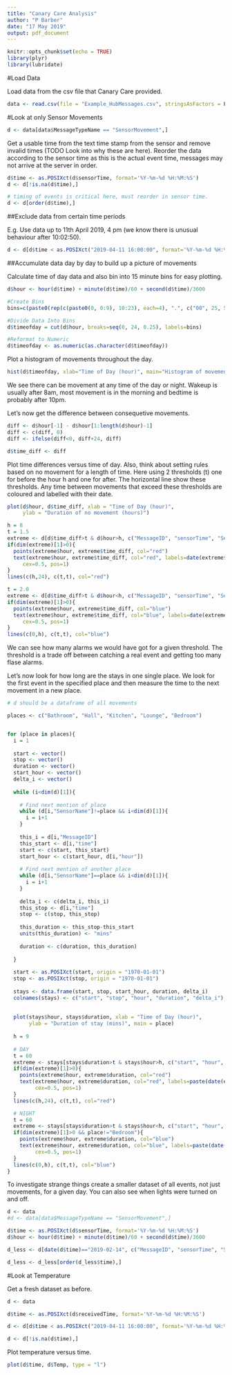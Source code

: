 ---
title: "Canary Care Analysis"
author: "P Barber"
date: "17 May 2019"
output: pdf_document
---

```{r setup, include=FALSE}
knitr::opts_chunk$set(echo = TRUE)
library(plyr)
library(lubridate)
```

#Load Data

Load data from the csv file that Canary Care provided.

```{r}
data <- read.csv(file = "Example_HubMessages.csv", stringsAsFactors = F)
```

#Look at only Sensor Movements

```{r}
d <- data[data$MessageTypeName == "SensorMovement",]
```

Get a usable time from the text time stamp from the sensor and remove invalid times (TODO Look into why these are here). Reorder the data according to the sensor time as this is the actual event time, messages may not arrive at the server in order.

```{r}

d$time <- as.POSIXct(d$sensorTime, format='%Y-%m-%d %H:%M:%S')
d <- d[!is.na(d$time),]

# timing of events is critical here, must reorder in sensor time.
d <- d[order(d$time),]

```

##Exclude data from certain time periods

E.g. Use data up to 11th April 2019, 4 pm (we know there is unusual behaviour after 10:02:50).

```{r}
d <- d[d$time < as.POSIXct("2019-04-11 16:00:00", format='%Y-%m-%d %H:%M:%S'),]
```

##Accumulate data day by day to build up a picture of movements

Calculate time of day data and also bin into 15 minute bins for easy plotting.

```{r}

d$hour <- hour(d$time) + minute(d$time)/60 + second(d$time)/3600

#Create Bins
bins=c(paste0(rep(c(paste0(0, 0:9), 10:23), each=4), ".", c("00", 25, 50, 75))[-1], "24:00")

#Divide Data Into Bins
d$timeofday = cut(d$hour, breaks=seq(0, 24, 0.25), labels=bins)

#Reformat to Numeric
d$timeofday <- as.numeric(as.character(d$timeofday))

```

Plot a histogram of movements throughout the day.

```{r}

hist(d$timeofday, xlab="Time of Day (hour)", main="Histogram of movements")

```

We see there can be movement at any time of the day or night. Wakeup is usually after 8am, most movement is in the morning and bedtime is probably after 10pm.

Let's now get the difference between consequetive movements.

```{r}

diff <- d$hour[-1] - d$hour[1:length(d$hour)-1]
diff <- c(diff, 0)
diff <- ifelse(diff<0, diff+24, diff)

d$time_diff <- diff

```

Plot time differences versus time of day. Also, think about setting rules based on no movement for a length of time. Here using 2 thresholds (t) one for before the hour h and one for after. The horizontal line show these thresholds. Any time between movements that exceed these thresholds are coloured and labelled with their date.

```{r}

plot(d$hour, d$time_diff, xlab = "Time of Day (hour)", 
     ylab = "Duration of no movement (hours)")

h = 8
t = 1.5
extreme <- d[d$time_diff>t & d$hour>h, c("MessageID", "sensorTime", "SensorName", "timeofday", "time", "hour", "time_diff")]
if(dim(extreme)[1]>0){
  points(extreme$hour, extreme$time_diff, col="red")
  text(extreme$hour, extreme$time_diff, col="red", labels=date(extreme$time), 
     cex=0.5, pos=1)
}
lines(c(h,24), c(t,t), col="red")

t = 2.0
extreme <- d[d$time_diff>t & d$hour<h, c("MessageID", "sensorTime", "SensorName", "timeofday", "time", "hour", "time_diff")]
if(dim(extreme)[1]>0){
  points(extreme$hour, extreme$time_diff, col="blue")
  text(extreme$hour, extreme$time_diff, col="blue", labels=date(extreme$time), 
     cex=0.5, pos=1)
}
lines(c(0,h), c(t,t), col="blue")

```

We can see how many alarms we would have got for a given threshold. The threshold is a trade off between catching a real event and getting too many flase alarms.

Let's now look for how long are the stays in one single place. We look for the first event in the specified place and then measure the time to the next movement in a new place.

```{r}

# d should be a dataframe of all movements

places <- c("Bathroom", "Hall", "Kitchen", "Lounge", "Bedroom")


for (place in places){
  i = 1
  
  start <- vector()
  stop <- vector()
  duration <- vector()
  start_hour <- vector()
  delta_i <- vector() 
  
  while (i<dim(d)[1]){
  
    # Find next mention of place
    while (d[i,"SensorName"]!=place && i<dim(d)[1]){
      i = i+1
    }
      
    this_i = d[i,"MessageID"]
    this_start <- d[i,"time"]
    start <- c(start, this_start)
    start_hour <- c(start_hour, d[i,"hour"])
    
    # Find next mention of another place
    while (d[i,"SensorName"]==place && i<dim(d)[1]){
      i = i+1
    }
    
    delta_i <- c(delta_i, this_i)
    this_stop <- d[i,"time"]
    stop <- c(stop, this_stop)
    
    this_duration <- this_stop-this_start
    units(this_duration) <- "mins"
    
    duration <- c(duration, this_duration)
  
  }
  
  start <- as.POSIXct(start, origin = "1970-01-01")
  stop <- as.POSIXct(stop, origin = "1970-01-01")
  
  stays <- data.frame(start, stop, start_hour, duration, delta_i)
  colnames(stays) <- c("start", "stop", "hour", "duration", "delta_i")
  
  
  plot(stays$hour, stays$duration, xlab = "Time of Day (hour)", 
       ylab = "Duration of stay (mins)", main = place)
  
  h = 9
  
  # DAY
  t = 60
  extreme <- stays[stays$duration>t & stays$hour>h, c("start", "hour", "duration", "delta_i")]
  if(dim(extreme)[1]>0){
    points(extreme$hour, extreme$duration, col="red")
    text(extreme$hour, extreme$duration, col="red", labels=paste(date(extreme$start), extreme$delta_i), 
         cex=0.5, pos=1)
  }
  lines(c(h,24), c(t,t), col="red")

  # NIGHT
  t = 60
  extreme <- stays[stays$duration>t & stays$hour<h, c("start", "hour", "duration", "delta_i")]
  if(dim(extreme)[1]>0 && place!="Bedroom"){
    points(extreme$hour, extreme$duration, col="blue")
    text(extreme$hour, extreme$duration, col="blue", labels=paste(date(extreme$start), extreme$delta_i), 
         cex=0.5, pos=1)
  }
  lines(c(0,h), c(t,t), col="blue")
}
```

To investigate strange things create a smaller dataset of all events, not just movements, for a given day. You can also see when lights were turned on and off.

```{r}
d <- data
#d <- data[data$MessageTypeName == "SensorMovement",]

d$time <- as.POSIXct(d$sensorTime, format='%Y-%m-%d %H:%M:%S')
d$hour <- hour(d$time) + minute(d$time)/60 + second(d$time)/3600

d_less <- d[date(d$time)=="2019-02-14", c("MessageID", "sensorTime", "SensorName", "MessageTypeName", "time", "hour", "light")]

d_less <- d_less[order(d_less$time),]

```

#Look at Temperature

Get a fresh dataset as before.

```{r}
d <- data

d$time <- as.POSIXct(d$receivedTime, format='%Y-%m-%d %H:%M:%S')

d <- d[d$time < as.POSIXct("2019-04-11 16:00:00", format='%Y-%m-%d %H:%M:%S'),]

d <- d[!is.na(d$time),]

```

Plot temperature versus time.

```{r}

plot(d$time, d$Temp, type = "l")

```

